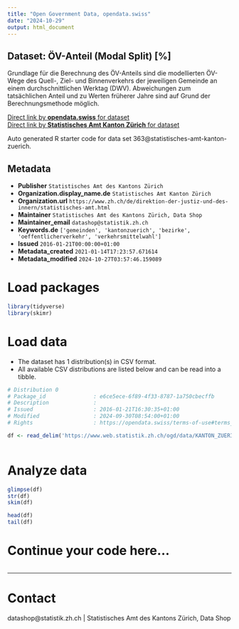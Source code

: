 ```yaml
---
title: "Open Government Data, opendata.swiss"
date: "2024-10-29"
output: html_document
---
```


## Dataset: ÖV-Anteil (Modal Split) [%]

Grundlage für die Berechnung des ÖV-Anteils sind die modellierten ÖV-Wege des Quell-, Ziel- und Binnenverkehrs der jeweiligen Gemeinde an einem durchschnittlichen Werktag (DWV). Abweichungen zum tatsächlichen Anteil und zu Werten früherer Jahre sind auf Grund der Berechnungsmethode möglich.

[Direct link by **opendata.swiss** for dataset](https://opendata.swiss/de/dataset/ov-anteil-modal-split)<br>
[Direct link by **Statistisches Amt Kanton Zürich** for dataset](https://www.zh.ch/de/politik-staat/gemeinden/gemeindeportraet.html)

Auto generated R starter code for data set 363@statistisches-amt-kanton-zuerich.

## Metadata

- **Publisher** `Statistisches Amt des Kantons Zürich`
- **Organization.display_name.de** `Statistisches Amt Kanton Zürich`
- **Organization.url** `https://www.zh.ch/de/direktion-der-justiz-und-des-innern/statistisches-amt.html`
- **Maintainer** `Statistisches Amt des Kantons Zürich, Data Shop`
- **Maintainer_email** `datashop@statistik.zh.ch`
- **Keywords.de** `['gemeinden', 'kantonzuerich', 'bezirke', 'oeffentlicherverkehr', 'verkehrsmittelwahl']`
- **Issued** `2016-01-21T00:00:00+01:00`
- **Metadata_created** `2021-01-14T17:23:57.671614`
- **Metadata_modified** `2024-10-27T03:57:46.159089`


# Load packages

```r

library(tidyverse)
library(skimr)

```

# Load data

-   The dataset has 1 distribution(s) in CSV format.
-   All available CSV distributions are listed below and can be read into a tibble.

```r

# Distribution 0
# Package_id               : e6ce5ece-6f89-4f33-8787-1a750cbecffb
# Description              : 
# Issued                   : 2016-01-21T16:30:35+01:00
# Modified                 : 2024-09-30T08:54:00+01:00
# Rights                   : https://opendata.swiss/terms-of-use#terms_by

df <- read_delim('https://www.web.statistik.zh.ch/ogd/data/KANTON_ZUERICH_480.csv')



```

# Analyze data

```r

glimpse(df)
str(df)
skim(df)

head(df)
tail(df)

```

# Continue your code here...

```r

```

------------------------------------------------------------------------

# Contact

datashop@statistik.zh.ch | Statistisches Amt des Kantons Zürich, Data Shop
